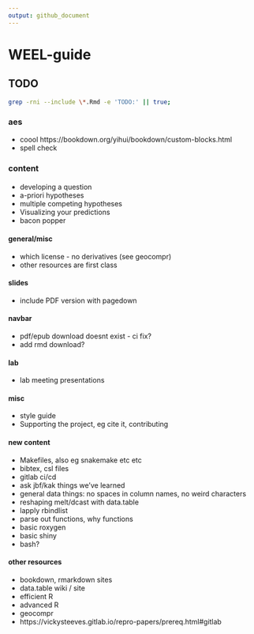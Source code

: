 ```yaml
---
output: github_document
---
```


# WEEL-guide

## TODO
```bash
grep -rni --include \*.Rmd -e 'TODO:' || true;
```


### aes
* coool https://bookdown.org/yihui/bookdown/custom-blocks.html
* spell check

### content

#### 
* developing a question
* a-priori hypotheses
* multiple competing hypotheses
* Visualizing your predictions
* bacon popper


#### general/misc
* which license - no derivatives (see geocompr)
* other resources are first class


#### slides
* include PDF version with pagedown

#### navbar
* pdf/epub download doesnt exist - ci fix?
* add rmd download?

#### lab
* lab meeting presentations

#### misc
* style guide
* Supporting the project, eg cite it, contributing

#### new content
* Makefiles, also eg snakemake etc etc 
* bibtex, csl files
* gitlab ci/cd
* ask jbf/kak things we've learned
* general data things: no spaces in column names, no weird characters
* reshaping melt/dcast with data.table
* lapply rbindlist
* parse out functions, why functions
* basic roxygen
* basic shiny
* bash?




#### other resources
* bookdown, rmarkdown sites
* data.table wiki / site
* efficient R
* advanced R
* geocompr
* https://vickysteeves.gitlab.io/repro-papers/prereq.html#gitlab
